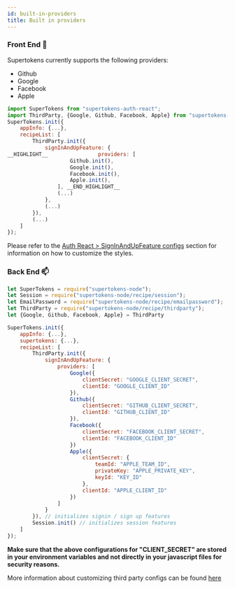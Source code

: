 ```yaml
---
id: built-in-providers
title: Built in providers
---
```


### Front End 🚪

Supertokens currently supports the following providers:
 - Github
 - Google
 - Facebook
 - Apple

<!--DOCUSAURUS_CODE_TABS-->
```js
import SuperTokens from "supertokens-auth-react";
import ThirdParty, {Google, Github, Facebook, Apple} from "supertokens-auth-react/recipe/thirdparty";
SuperTokens.init({
    appInfo: {...},
    recipeList: [
        ThirdParty.init({
            signInAndUpFeature: {
__HIGHLIGHT__                providers: [
                    Github.init(),
                    Google.init(),
                    Facebook.init(),
                    Apple.init(),
                ], __END_HIGHLIGHT__
                (...)
            },
            (...)
        }),
        (...)
    ]
});
```
<!--END_DOCUSAURUS_CODE_TABS-->


Please refer to the [Auth React > SignInAndUpFeature configs](/docs/auth-react/thirdparty/config/sign-in-and-up) section for information on how to customize the styles.


### Back End 📫

<!--DOCUSAURUS_CODE_TABS-->
```js
let SuperTokens = require("supertokens-node");
let Session = require("supertokens-node/recipe/session");
let EmailPassword = require("supertokens-node/recipe/emailpassword");
let ThirdParty = require("supertokens-node/recipe/thirdparty");
let {Google, Github, Facebook, Apple} = ThirdParty

SuperTokens.init({
    appInfo: {...},
    supertokens: {...},
    recipeList: [
        ThirdParty.init({
            signInAndUpFeature: {
                providers: [
                    Google({
                        clientSecret: "GOOGLE_CLIENT_SECRET",
                        clientId: "GOOGLE_CLIENT_ID"
                    }),
                    Github({
                        clientSecret: "GITHUB_CLIENT_SECRET",
                        clientId: "GITHUB_CLIENT_ID"
                    }),
                    Facebook({
                        clientSecret: "FACEBOOK_CLIENT_SECRET",
                        clientId: "FACEBOOK_CLIENT_ID"
                    })
                    Apple({
                        clientSecret: {
                            teamId: "APPLE_TEAM_ID",
                            privateKey: "APPLE_PRIVATE_KEY",
                            keyId: "KEY_ID"
                        },
                        clientId: "APPLE_CLIENT_ID"
                    })
                ]
            }
        }), // initializes signin / sign up features 
        Session.init() // initializes session features
    ]
});
```
<!--END_DOCUSAURUS_CODE_TABS-->

**Make sure that the above configurations for "CLIENT_SECRET" are stored in your environment variables and not directly in your javascript files for security reasons.**

More information about customizing third party configs can be found [here](/docs/nodejs/thirdparty/providers/google)
